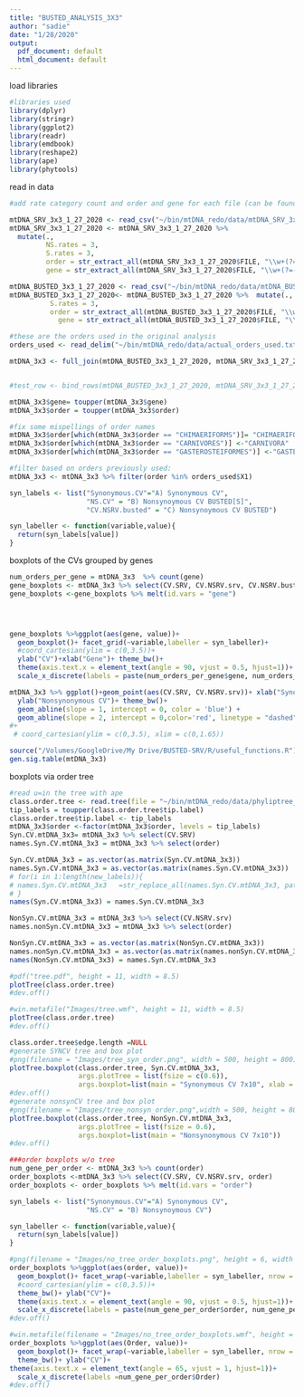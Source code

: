 ```yaml
---
title: "BUSTED_ANALYSIS_3X3"
author: "sadie"
date: "1/28/2020"
output:
  pdf_document: default
  html_document: default
---
```


load libraries
```r
#libraries used
library(dplyr)
library(stringr)
library(ggplot2)
library(readr)
library(emdbook)
library(reshape2)
library(ape)
library(phytools)
```

read in data
```r
#add rate category count and order and gene for each file (can be found in file name FILE)

mtDNA_SRV_3x3_1_27_2020 <- read_csv("~/bin/mtDNA_redo/data/mtDNA_SRV_3x3_1_27_2020") 
mtDNA_SRV_3x3_1_27_2020 <- mtDNA_SRV_3x3_1_27_2020 %>% 
  mutate(., 
         NS.rates = 3,
         S.rates = 3,
         order = str_extract_all(mtDNA_SRV_3x3_1_27_2020$FILE, "\\w+(?=-)", simplify = T)[,1],
         gene = str_extract_all(mtDNA_SRV_3x3_1_27_2020$FILE, "\\w+(?=-)", simplify = T)[,2])

mtDNA_BUSTED_3x3_1_27_2020 <- read_csv("~/bin/mtDNA_redo/data/mtDNA_BUSTED_3x3_1_27_2020")
mtDNA_BUSTED_3x3_1_27_2020<- mtDNA_BUSTED_3x3_1_27_2020 %>%  mutate(., NS.rates = 3,
          S.rates = 3,
          order = str_extract_all(mtDNA_BUSTED_3x3_1_27_2020$FILE, "\\w+(?=-)", simplify = T)[,1],
            gene = str_extract_all(mtDNA_BUSTED_3x3_1_27_2020$FILE, "\\w+(?=-)", simplify = T)[,2])

#these are the orders used in the original analysis
orders_used <- read_delim("~/bin/mtDNA_redo/data/actual_orders_used.txt", delim = "\n", col_names = FALSE)

```
```r
mtDNA_3x3 <- full_join(mtDNA_BUSTED_3x3_1_27_2020, mtDNA_SRV_3x3_1_27_2020, by = c("FILE", "Sites", "Sequences", "gene", "order", "NS.rates","S.rates"), suffix = c(".busted",".srv"))


#test_row <- bind_rows(mtDNA_BUSTED_3x3_1_27_2020, mtDNA_SRV_3x3_1_27_2020)
```

```r
mtDNA_3x3$gene= toupper(mtDNA_3x3$gene)
mtDNA_3x3$order = toupper(mtDNA_3x3$order)

#fix some mispellings of order names
mtDNA_3x3$order[which(mtDNA_3x3$order == "CHIMAERIFORMS")]= "CHIMAERIFORMES"
mtDNA_3x3$order[which(mtDNA_3x3$order == "CARNIVORES")] <-"CARNIVORA"
mtDNA_3x3$order[which(mtDNA_3x3$order == "GASTEROSTEIFORMES")] <-"GASTEROSTEALES"
```

```r
#filter based on orders previously used:
mtDNA_3x3 <- mtDNA_3x3 %>% filter(order %in% orders_used$X1)
```



```r
syn_labels <- list("Synonymous.CV"="A) Synonymous CV",
                   "NS.CV" = "B) Nonsynoymous CV BUSTED[S]",
                   "CV.NSRV.busted" = "C) Nonsynoymous CV BUSTED")

syn_labeller <- function(variable,value){
  return(syn_labels[value])
}
```

boxplots of the CVs grouped by genes
```r
num_orders_per_gene = mtDNA_3x3  %>% count(gene)
gene_boxplots <- mtDNA_3x3 %>% select(CV.SRV, CV.NSRV.srv, CV.NSRV.busted,gene)
gene_boxplots <-gene_boxplots %>% melt(id.vars = "gene")




gene_boxplots %>%ggplot(aes(gene, value))+
  geom_boxplot()+ facet_grid(~variable,labeller = syn_labeller)+
  #coord_cartesian(ylim = c(0,3.5))+
  ylab("CV")+xlab("Gene")+ theme_bw()+
  theme(axis.text.x = element_text(angle = 90, vjust = 0.5, hjust=1))+
  scale_x_discrete(labels = paste(num_orders_per_gene$gene, num_orders_per_gene$n, sep = " N = "))

```

```r
mtDNA_3x3 %>% ggplot()+geom_point(aes(CV.SRV, CV.NSRV.srv))+ xlab("Synonymous CV")+
  ylab("Nonsynonymous CV")+ theme_bw()+
  geom_abline(slope = 1, intercept = 0, color = 'blue') +
  geom_abline(slope = 2, intercept = 0,color='red', linetype = "dashed" )
#+
 # coord_cartesian(ylim = c(0,3.5), xlim = c(0,1.65))
```

```r
source("/Volumes/GoogleDrive/My Drive/BUSTED-SRV/R/useful_functions.R")
gen.sig.table(mtDNA_3x3)
```

boxplots via order tree
```r
#read u=in the tree with ape
class.order.tree <- read.tree(file = "~/bin/mtDNA_redo/data/phyliptree_order_class.phy")
tip_labels = toupper(class.order.tree$tip.label)
class.order.tree$tip.label <- tip_labels
mtDNA_3x3$order <-factor(mtDNA_3x3$order, levels = tip_labels)
Syn.CV.mtDNA_3x3= mtDNA_3x3 %>% select(CV.SRV)
names.Syn.CV.mtDNA_3x3 = mtDNA_3x3 %>% select(order)

Syn.CV.mtDNA_3x3 = as.vector(as.matrix(Syn.CV.mtDNA_3x3))
names.Syn.CV.mtDNA_3x3 = as.vector(as.matrix(names.Syn.CV.mtDNA_3x3))
# for(i in 1:length(new_labels)){
# names.Syn.CV.mtDNA_3x3   =str_replace_all(names.Syn.CV.mtDNA_3x3, pattern=num_genes_per_order$Order[i],new_labels[i])
# }
names(Syn.CV.mtDNA_3x3) = names.Syn.CV.mtDNA_3x3

NonSyn.CV.mtDNA_3x3 = mtDNA_3x3 %>% select(CV.NSRV.srv)
names.nonSyn.CV.mtDNA_3x3 = mtDNA_3x3 %>% select(order)

NonSyn.CV.mtDNA_3x3 = as.vector(as.matrix(NonSyn.CV.mtDNA_3x3))
names.nonSyn.CV.mtDNA_3x3 = as.vector(as.matrix(names.nonSyn.CV.mtDNA_3x3))
names(NonSyn.CV.mtDNA_3x3) = names.Syn.CV.mtDNA_3x3

#pdf("tree.pdf", height = 11, width = 8.5)
plotTree(class.order.tree)
#dev.off()

#win.metafile("Images/tree.wmf", height = 11, width = 8.5)
plotTree(class.order.tree)
#dev.off()

class.order.tree$edge.length =NULL
#generate SYNCV tree and box plot
#png(filename = "Images/tree_syn_order.png", width = 500, height = 800)
plotTree.boxplot(class.order.tree, Syn.CV.mtDNA_3x3,
                 args.plotTree = list(fsize = c(0.6)),
                 args.boxplot=list(main = "Synonymous CV 7x10", xlab = "CV"))
#dev.off()
#generate nonsynCV tree and box plot
#png(filename = "Images/tree_nonsyn_order.png",width = 500, height = 800)
plotTree.boxplot(class.order.tree, NonSyn.CV.mtDNA_3x3, 
                 args.plotTree = list(fsize = 0.6),
                 args.boxplot=list(main = "Nonsynonymous CV 7x10"))
#dev.off()

```

```r
###order boxplots w/o tree
num_gene_per_order <- mtDNA_3x3 %>% count(order)
order_boxplots <-mtDNA_3x3 %>% select(CV.SRV, CV.NSRV.srv, order)
order_boxplots <- order_boxplots %>% melt(id.vars = "order")

syn_labels <- list("Synonymous.CV"="A) Synonymous CV",
                   "NS.CV" = "B) Nonsynoymous CV")

syn_labeller <- function(variable,value){
  return(syn_labels[value])
}

#png(filename = "Images/no_tree_order_boxplots.png", height = 6, width = 8,res = 700, units="in")
order_boxplots %>%ggplot(aes(order, value))+
  geom_boxplot()+ facet_wrap(~variable,labeller = syn_labeller, nrow = 2)+
  #coord_cartesian(ylim = c(0,3.5))+
  theme_bw()+ ylab("CV")+
  theme(axis.text.x = element_text(angle = 90, vjust = 0.5, hjust=1))+
  scale_x_discrete(labels = paste(num_gene_per_order$order, num_gene_per_order$n, sep = " N = "))
#dev.off()

#win.metafile(filename = "Images/no_tree_order_boxplots.wmf", height = 6, width = 10)
order_boxplots %>%ggplot(aes(Order, value))+
  geom_boxplot()+ facet_wrap(~variable,labeller = syn_labeller, nrow = 2)+coord_cartesian(ylim = c(0,3.5))+
  theme_bw()+ ylab("CV")+
theme(axis.text.x = element_text(angle = 65, vjust = 1, hjust=1))+
  scale_x_discrete(labels =num_gene_per_order$Order)
#dev.off()
```


